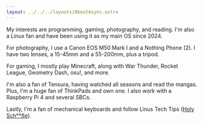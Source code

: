 ```yaml
---
layout: ../../../layouts/AboutAsync.astro
---
```


My interests are programming, gaming, photography, and reading. I'm also a Linux fan
and have been using it as my main OS since 2024.

For photography, I use a Canon EOS M50 Mark I and a Nothing Phone (2). I have two lenses,
a 15-45mm and a 55-200mm, plus a tripod.

For gaming, I mostly play Minecraft, along with War Thunder, Rocket League, Geometry Dash,
osu!, and more.

I'm also a fan of Tensura, having watched all seasons and read the mangas. Plus, I'm a huge fan
of ThinkPads and own one. I also work with a Raspberry Pi 4 and several SBCs.

Lastly, I'm a fan of mechanical keyboards and follow Linus Tech Tips ([Holy Sch\*\*ße](https://youtube.com/clip/Ugkxghr_D7g8DQQw5-4xgRD0cl8ne_xJsyyC)).